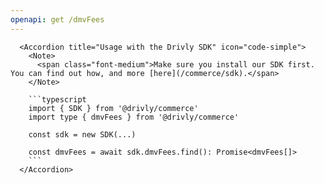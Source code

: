 ```yaml
---
openapi: get /dmvFees
---
```


      <Accordion title="Usage with the Drivly SDK" icon="code-simple">
        <Note>
          <span class="font-medium">Make sure you install our SDK first. You can find out how, and more [here](/commerce/sdk).</span>
        </Note>

        ```typescript
        import { SDK } from '@drivly/commerce'
        import type { dmvFees } from '@drivly/commerce'

        const sdk = new SDK(...)

        const dmvFees = await sdk.dmvFees.find(): Promise<dmvFees[]>
        ```
      </Accordion>
